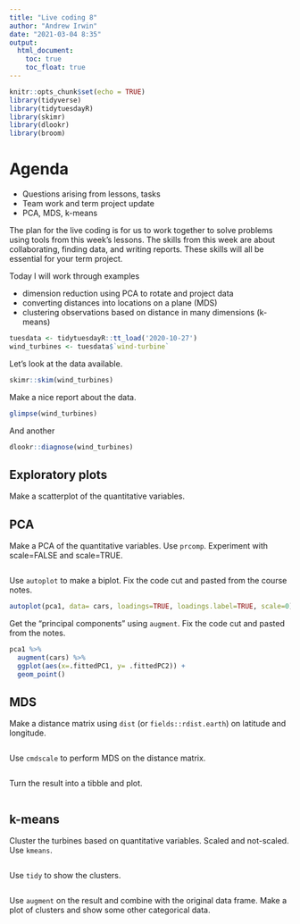 ```yaml
---
title: "Live coding 8"
author: "Andrew Irwin"
date: "2021-03-04 8:35"
output:
  html_document:
    toc: true
    toc_float: true
---
```


```r
knitr::opts_chunk$set(echo = TRUE)
library(tidyverse)
library(tidytuesdayR)
library(skimr)
library(dlookr) 
library(broom)
```

# Agenda

* Questions arising from lessons, tasks
* Team work and term project update
* PCA, MDS, k-means

The plan for the live coding is for us to work together to solve problems using tools from this week's lessons. The skills from this week are about collaborating, finding data, and writing reports. These skills will all be essential for your term project.

Today I will work through examples

* dimension reduction using PCA to rotate and project data
* converting distances into locations on a plane (MDS)
* clustering observations based on distance in many dimensions (k-means)



```r
tuesdata <- tidytuesdayR::tt_load('2020-10-27')
wind_turbines <- tuesdata$`wind-turbine`
```

Let's look at the data available.

```r
skimr::skim(wind_turbines)
```


Make a nice report about the data.

```r
glimpse(wind_turbines)
```

And another

```r
dlookr::diagnose(wind_turbines)
```

## Exploratory plots

Make a scatterplot of the quantitative variables.


## PCA

Make a PCA of the quantitative variables. Use `prcomp`. Experiment with scale=FALSE and scale=TRUE. 

```r

```

Use `autoplot` to make a biplot. Fix the code cut and pasted from the course notes.

```r
autoplot(pca1, data= cars, loadings=TRUE, loadings.label=TRUE, scale=0) + coord_equal()
```

Get the "principal components" using `augment`. Fix the code cut and pasted from the notes.

```r
pca1 %>%
  augment(cars) %>%
  ggplot(aes(x=.fittedPC1, y= .fittedPC2)) +
  geom_point()
```


## MDS

Make a distance matrix using `dist` (or `fields::rdist.earth`) on latitude and longitude.

```r


```

Use `cmdscale` to perform MDS on the distance matrix.

```r

```

Turn the result into a tibble and plot.

```r


```


## k-means

Cluster the turbines based on quantitative variables. Scaled and not-scaled. Use `kmeans`.

```r

```

Use `tidy` to show the clusters.

```r


```

Use `augment` on the result and combine with the original data frame. Make a plot of clusters and show some other categorical data.

```r


```

